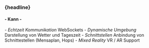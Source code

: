 
### {headline}

#### - Kann -

<Content>
- <em>Echtzeit Kommunikation</em> WebSockets
- <em>Dynamische Umgebung</em> Darstellung von Wetter und Tageszeit
- <em>Schnittstellen</em> Anbindung von Schnittestellen (Mensaplan, Hops)
- <em>Mixed Reality</em> VR / AR Support
</Content>
